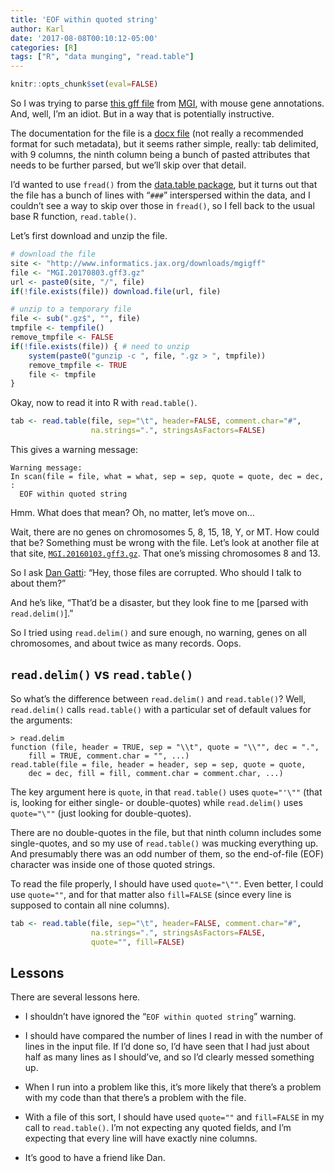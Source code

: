 ```yaml
---
title: 'EOF within quoted string'
author: Karl
date: '2017-08-08T00:10:12-05:00'
categories: [R]
tags: ["R", "data munging", "read.table"]
---
```


```r
knitr::opts_chunk$set(eval=FALSE)
```

So I was trying to parse
[this gff file](http://www.informatics.jax.org/downloads/mgigff/MGI.20170803.gff3.gz)
from [MGI](http://www.informatics.jax.org/), with mouse gene
annotations. And, well, I'm an idiot. But in a way that is potentially
instructive.

The documentation for the file is a
[docx file](http://www.informatics.jax.org/downloads/mgigff/MGI_GFF_Spec.docx)
(not really a recommended format for such metadata), but it seems
rather simple, really: tab delimited, with 9 columns, the ninth column
being a bunch of pasted attributes that needs to be further parsed,
but we'll skip over that detail.

I'd wanted to use `fread()` from the
[data.table package](https://github.com/Rdatatable/data.table/wiki),
but it turns out that the file has a bunch of lines with "`###`"
interspersed within the data, and I couldn't see a way to skip over
those in `fread()`, so I fell back to the usual base R function,
`read.table()`.

Let's first download and unzip the file.

```r
# download the file
site <- "http://www.informatics.jax.org/downloads/mgigff"
file <- "MGI.20170803.gff3.gz"
url <- paste0(site, "/", file)
if(!file.exists(file)) download.file(url, file)

# unzip to a temporary file
file <- sub(".gz$", "", file)
tmpfile <- tempfile()
remove_tmpfile <- FALSE
if(!file.exists(file)) { # need to unzip
    system(paste0("gunzip -c ", file, ".gz > ", tmpfile))
    remove_tmpfile <- TRUE
    file <- tmpfile
}
```

Okay, now to read it into R with `read.table()`.

```r
tab <- read.table(file, sep="\t", header=FALSE, comment.char="#",
                  na.strings=".", stringsAsFactors=FALSE)
```

This gives a warning message:

```
Warning message:
In scan(file = file, what = what, sep = sep, quote = quote, dec = dec,  :
  EOF within quoted string
```

Hmm. What does that mean? Oh, no matter, let's move on...

Wait, there are no genes on chromosomes 5, 8, 15, 18, Y, or MT. How
could that be? Something must be wrong with the file.  Let's look at
another file at that site,
[`MGI.20160103.gff3.gz`](http://www.informatics.jax.org/downloads/mgigff/MGI.20160103.gff3.gz).
That one's missing chromosomes 8 and 13.

So I ask
[Dan Gatti](https://www.jax.org/research-and-faculty/faculty/research-scientists/daniel-gatti):
"Hey, those files are corrupted. Who should I talk to about them?"

And he's like, "That'd be a disaster, but they look fine to me [parsed with `read.delim()`]."

So I tried using `read.delim()` and sure enough, no warning, genes
on all chromosomes, and about twice as many records. Oops.

## `read.delim()` vs `read.table()`

So what's the difference between `read.delim()` and `read.table()`?
Well, `read.delim()` calls `read.table()` with a particular set of
default values for the arguments:

```
> read.delim
function (file, header = TRUE, sep = "\\t", quote = "\\"", dec = ".",
    fill = TRUE, comment.char = "", ...)
read.table(file = file, header = header, sep = sep, quote = quote,
    dec = dec, fill = fill, comment.char = comment.char, ...)
```

The key argument here is `quote`, in that `read.table()` uses `quote="'\""`
(that is, looking for either single- or double-quotes)
while `read.delim()` uses `quote="\""` (just looking for double-quotes).

There are no double-quotes in the file, but that ninth column includes some single-quotes, and
so my use of `read.table()` was mucking everything up.
And presumably there was an odd number of
them, so the end-of-file (EOF) character was inside one of those
quoted strings.

To read the file properly, I should have used `quote="\""`. Even
better, I could use `quote=""`, and for that matter also `fill=FALSE`
(since every line is supposed to contain all nine columns).

```r
tab <- read.table(file, sep="\t", header=FALSE, comment.char="#",
                  na.strings=".", stringsAsFactors=FALSE,
                  quote="", fill=FALSE)
```


## Lessons

There are several lessons here.

- I shouldn't have ignored the "`EOF within quoted string`"
  warning.

- I should have compared the number of lines I read in with the number
  of lines in the input file. If I'd done so, I'd have seen that I had
  just about half as many lines as I should've, and so I'd clearly
  messed something up.

- When I run into a problem like this, it's more likely that there's a
  problem with my code than that there's a problem with the file.

- With a file of this sort, I should have used `quote=""` and
  `fill=FALSE` in my call to `read.table()`. I'm not expecting any
  quoted fields, and I'm expecting that every line will have exactly nine
  columns.

- It's good to have a friend like Dan.

